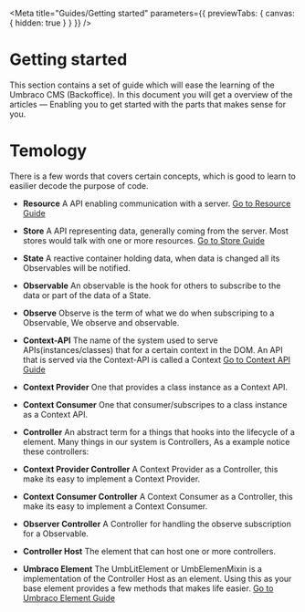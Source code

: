 
<Meta title="Guides/Getting started" parameters={{ previewTabs: { canvas: { hidden: true } } }} />

# Getting started

This section contains a set of guide which will ease the learning of the Umbraco CMS (Backoffice).
In this document you will get a overview of the articles — Enabling you to get started with the parts that makes sense for you.

# Temology
There is a few words that covers certain concepts, which is good to learn to easilier decode the purpose of code.

- **Resource** A API enabling communication with a server. [Go to Resource Guide](/?path=/story/guides-resource--page)
- **Store** A API representing data, generally coming from the server. Most stores would talk with one or more resources. [Go to Store Guide](/?path=/story/guides-store--page)

- **State** A reactive container holding data, when data is changed all its Observables will be notified.
- **Observable** An observable is the hook for others to subscribe to the data or part of the data of a State.
- **Observe** Observe is the term of what we do when subscriping to a Observable, We observe and observable.

- **Context-API** The name of the system used to serve APIs(instances/classes) that for a certain context in the DOM. An API that is served via the Context-API is called a Context [Go to Context API Guide](/?path=/story/guides-umbraco-element--page)
- **Context Provider** One that provides a class instance as a Context API.
- **Context Consumer** One that consumer/subscripes to a class instance as a Context API.

- **Controller** An abstract term for a things that hooks into the lifecycle of a element. Many things in our system is Controllers, As a example notice these controllers:
- **Context Provider Controller** A Context Provider as a Controller, this make its easy to implement a Context Provider.
- **Context Consumer Controller** A Context Consumer as a Controller, this make its easy to implement a Context Consumer.
- **Observer Controller** A Controller for handling the observe subscription for a Observable.

- **Controller Host** The element that can host one or more controllers.
- **Umbraco Element** The UmbLitElement or UmbElemenMixin is a implementation of the Controller Host as an element. Using this as your base element provides a few methods that makes life easier. [Go to Umbraco Element Guide](/?path=/story/guides-umbraco-element--page)

